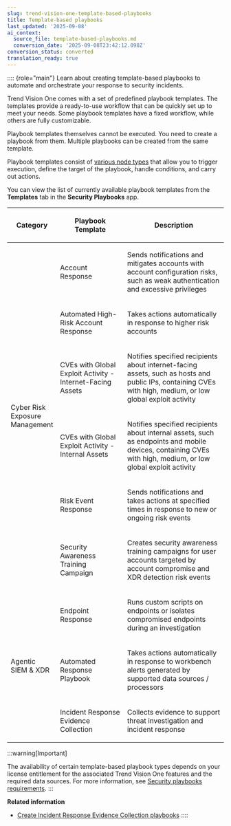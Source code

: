 ```yaml
---
slug: trend-vision-one-template-based-playbooks
title: Template-based playbooks
last_updated: '2025-09-08'
ai_context:
  source_file: template-based-playbooks.md
  conversion_date: '2025-09-08T23:42:12.098Z'
conversion_status: converted
translation_ready: true
---
```


:::: {role="main"}
Learn about creating template-based playbooks to automate and orchestrate your response to security incidents.

Trend Vision One comes with a set of predefined playbook templates. The templates provide a ready-to-use workflow that can be quickly set up to meet your needs. Some playbook templates have a fixed workflow, while others are fully customizable.

Playbook templates themselves cannot be executed. You need to create a playbook from them. Multiple playbooks can be created from the same template.

Playbook templates consist of [various node types](playbook-nodes.mdx) that allow you to trigger execution, define the target of the playbook, handle conditions, and carry out actions.

You can view the list of currently available playbook templates from the **Templates** tab in the **Security Playbooks** app.

<table>
<colgroup>
<col style="width: 17%" />
<col style="width: 33%" />
<col style="width: 50%" />
</colgroup>
<thead>
<tr>
<th><p>Category</p></th>
<th><p>Playbook Template</p></th>
<th><p>Description</p></th>
</tr>
</thead>
<tbody>
<tr>
<td rowspan="6"><p>Cyber Risk Exposure Management</p></td>
<td><p>Account Response</p></td>
<td><p>Sends notifications and mitigates accounts with account configuration risks, such as weak authentication and excessive privileges</p></td>
</tr>
<tr>
<td><p>Automated High-Risk Account Response</p></td>
<td><p>Takes actions automatically in response to higher risk accounts</p></td>
</tr>
<tr>
<td><p>CVEs with Global Exploit Activity - Internet-Facing Assets</p></td>
<td><p>Notifies specified recipients about internet-facing assets, such as hosts and public IPs, containing CVEs with high, medium, or low global exploit activity</p></td>
</tr>
<tr>
<td><p>CVEs with Global Exploit Activity - Internal Assets</p></td>
<td><p>Notifies specified recipients about internal assets, such as endpoints and mobile devices, containing CVEs with high, medium, or low global exploit activity</p></td>
</tr>
<tr>
<td><p>Risk Event Response</p></td>
<td><p>Sends notifications and takes actions at specified times in response to new or ongoing risk events</p></td>
</tr>
<tr>
<td><p>Security Awareness Training Campaign</p></td>
<td><p>Creates security awareness training campaigns for user accounts targeted by account compromise and XDR detection risk events</p></td>
</tr>
<tr>
<td rowspan="3"><p>Agentic SIEM &amp; XDR</p></td>
<td><p>Endpoint Response</p></td>
<td><p>Runs custom scripts on endpoints or isolates compromised endpoints during an investigation</p></td>
</tr>
<tr>
<td><p>Automated Response Playbook</p></td>
<td><p>Takes actions automatically in response to workbench alerts generated by supported data sources / processors</p></td>
</tr>
<tr>
<td><p>Incident Response Evidence Collection</p></td>
<td><p>Collects evidence to support threat investigation and incident response</p></td>
</tr>
</tbody>
</table>

:::warning[Important]

The availability of certain template-based playbook types depends on your license entitlement for the associated Trend Vision One features and the required data sources. For more information, see [Security playbooks requirements](security-playbooks-requirements.mdx).
:::

**Related information**

- [Create Incident Response Evidence Collection playbooks](create-ir-collection-playbooks.md "Collect evidence to support threat investigation and incident response by creating evidence collection playbooks.")
::::
